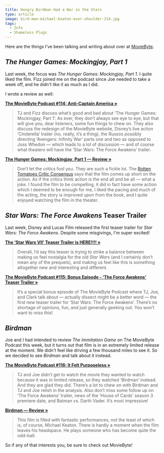 ```yaml
---
title: Hungry Birdman Had a War in the Stars
type: article
image: bird-man-michael-keaton-over-shoulder-214.jpg
tags:
  - Info
  - Shameless Plugs
---
```


Here are the things I’ve been talking and writing about over at [MovieByte](http://moviebyte.com/).

_The Hunger Games: Mockingjay, Part 1_
--------------------------------------

Last week, the focus was _The Hunger Games: Mockingjay, Part 1_. I quite liked the film. Fizz joined me on the podcast since Joe needed to take a week off, and he didn't like it as much as I did.

I wrote a review as well:

[**The MovieByte Podcast #114: Anti-Captain America »**](http://moviebyte.com/mbpodcast/114)

> TJ and Fizz discuss what’s good and bad about ‘The Hunger Games: Mockingjay, Part 1’. As ever, they don’t always see eye to eye, but that will give you, dear listeners, some fun things to chew on. They also discuss the redesign of the MovieByte website, Disney’s live action ‘Cinderella’ trailer (no, really, it’s a thing), the Russos possibly directing ‘Avengers: Infinity War’ parts one and two as opposed to Joss Whedon — which leads to a lot of discussion — and of course what theaters will have the ‘Star Wars: The Force Awakens’ trailer.

[**The Hunger Games: Mockingjay, Part 1 — Review »**](http://moviebyte.com/entry/2014/11/the-hunger-games-mockingjay-part-1)

> Don’t let the critics fool you. They are such a fickle lot. The [Rotten Tomatoes Critic Consensus](http://www.rottentomatoes.com/m/the_hunger_games_mockingjay_part_1) says that the film comes up short on the action. As if the critics think action is the end all and be all — what a joke. I found the film to be compelling, it did in fact have some action which I deemed to be enough for me, I liked the pacing and much of the acting, the story is improved upon from the book, and I quite enjoyed watching the film in the theater.

_Star Wars: The Force Awakens_ Teaser Trailer
---------------------------------------------

Last week, Disney and Lucas Film released the first teaser trailer for _Star Wars: The Force Awakens_. Despite some misgivings, I'm super excited!

[**The ‘Star Wars VII’ Teaser Trailer is HERE!!!! »**](http://moviebyte.com/entry/2014/11/star-wars-vii-teaser-trailer)

> Overall, I’d say this teaser is trying to strike a balance between making us feel nostalgia for the old _Star Wars_ (and I certainly don’t mean any of the prequels), and making us feel like this is something altogether new and interesting and different.

[**The MovieByte Podcast #115: Bonus Episode - ‘The Force Awakens’ Teaser Trailer »**](http://moviebyte.com/mbpodcast/115)

> It’s a special bonus episode of The MovieByte Podcast where TJ, Joe, and Clark talk about — actually dissect might be a better word — the first new teaser trailer for ‘Star Wars: The Force Awakens’. There’s no shortage of opinions, fun, and just generally geeking out. You won’t want to miss this!

_Birdman_
---------

Joe and I had intended to review _The Immitation Game_ on The MovieByte Podcast this week, but it turns out that film is in an extremely limited release at the moment. We didn't feel like driving a few thousand miles to see it. So we decided to see _Birdman_ and talk about it instead.

[**The MovieByte Podcast #116: It Felt Purposeless »**](http://moviebyte.com/mbpodcast/116)

> TJ and Joe didn’t get to watch the movie they wanted to watch because it was in limited release, so they watched ‘Birdman’ instead. And they are glad they did. There’s a lot to chew on with Birdman and TJ and Joe relish in the analysis. Also don’t miss some follow up on ‘The Force Awakens’ trailer, news of the ‘House of Cards’ season 3 premiere date, and Batman vs. Darth Vader. It’s most impressive!

[**Birdman — Review »**](http://moviebyte.com/entry/2014/12/birdman)

> This film is filled with fantastic performances, not the least of which is, of course, Michael Keaton. There is hardly a moment when the film leaves his headspace. He plays someone who has become quite the odd-ball.

So if any of that interests you, be sure to check out MovieByte!
